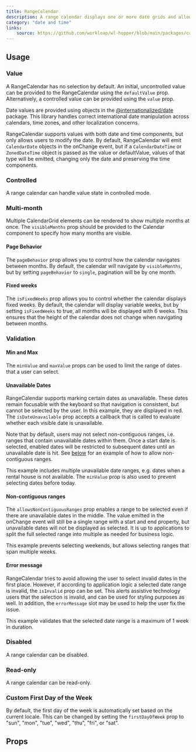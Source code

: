 ```yaml
---
title: RangeCalendar
description: A range calendar displays one or more date grids and allows users to select a contiguous range of dates.
category: "date and time"
links:
    source: https://github.com/workleap/wl-hopper/blob/main/packages/components/src/calendar/src/RangeCalendar.tsx
---
```


<Example src="calendar/docs/range-calendar/preview" isOpen />

## Usage

### Value

A RangeCalendar has no selection by default. An initial, uncontrolled value can be provided to the RangeCalendar using the `defaultValue` prop. Alternatively, a controlled value can be provided using the `value` prop.

Date values are provided using objects in the [@internationalized/date](https://react-spectrum.adobe.com/internationalized/date/index.html) package. This library handles correct international date manipulation across calendars, time zones, and other localization concerns.

RangeCalendar supports values with both date and time components, but only allows users to modify the date. By default, RangeCalendar will emit `CalendarDate` objects in the onChange event, but if a `CalendarDateTime` or `ZonedDateTime` object is passed as the value or defaultValue, values of that type will be emitted, changing only the date and preserving the time components.

<Example src="calendar/docs/range-calendar/value" />

### Controlled

A range calendar can handle value state in controlled mode.

<Example src="calendar/docs/range-calendar/controlled" />

### Multi-month

Multiple CalendarGrid elements can be rendered to show multiple months at once.
The `visibleMonths` prop should be provided to the Calendar component to specify how many months are visible.

<Example src="calendar/docs/range-calendar/multi-month" />

#### Page Behavior

The `pageBehavior` prop allows you to control how the calendar navigates between months.
By default, the calendar will navigate by `visibleMonths`, but by setting `pageBehavior` to `single`, pagination will be by one month.

<Example src="calendar/docs/range-calendar/page-behavior" />

#### Fixed weeks

The `isFixedWeeks` prop allows you to control whether the calendar displays fixed weeks.
By default, the calendar will display variable weeks, but by setting `isFixedWeeks` to true, all months will be displayed with 6 weeks.
This ensures that the height of the calendar does not change when navigating between months.

<Example src="calendar/docs/range-calendar/fixed-weeks" />

### Validation

#### Min and Max

The `minValue` and `maxValue` props can be used to limit the range of dates that a user can select.

<Example src="calendar/docs/range-calendar/min-max" />

#### Unavailable Dates

RangeCalendar supports marking certain dates as unavailable. These dates remain focusable with the keyboard so that navigation is consistent, but cannot be selected by the user. In this example, they are displayed in red. The `isDateUnavailable` prop accepts a callback that is called to evaluate whether each visible date is unavailable.

Note that by default, users may not select non-contiguous ranges, i.e. ranges that contain unavailable dates within them. Once a start date is selected, enabled dates will be restricted to subsequent dates until an unavailable date is hit. See [below](#non-contiguous-ranges) for an example of how to allow non-contiguous ranges.

This example includes multiple unavailable date ranges, e.g. dates when a rental house is not available. The `minValue` prop is also used to prevent selecting dates before today.

<Example src="calendar/docs/range-calendar/unavailable" />

#### Non-contiguous ranges

The `allowsNonContiguousRanges` prop enables a range to be selected even if there are unavailable dates in the middle. The value emitted in the onChange event will still be a single range with a start and end property, but unavailable dates will not be displayed as selected. It is up to applications to split the full selected range into multiple as needed for business logic.

This example prevents selecting weekends, but allows selecting ranges that span multiple weeks.

<Example src="calendar/docs/range-calendar/non-contiguous-ranges" />

#### Error message

RangeCalendar tries to avoid allowing the user to select invalid dates in the first place. However, if according to application logic a selected date range is invalid, the `isInvalid` prop can be set.
This alerts assistive technology users that the selection is invalid, and can be used for styling purposes as well. In addition, the `errorMessage` slot may be used to help the user fix the issue.

This example validates that the selected date range is a maximum of 1 week in duration.

<Example src="calendar/docs/range-calendar/error-message" />

### Disabled

A range calendar can be disabled.

<Example src="calendar/docs/range-calendar/disabled" />

### Read-only

A range calendar can be read-only.

<Example src="calendar/docs/range-calendar/readonly" />

### Custom First Day of the Week

By default, the first day of the week is automatically set based on the current locale.
This can be changed by setting the `firstDayOfWeek` prop to "sun", "mon", "tue", "wed", "thu", "fri", or "sat".

<Example src="calendar/docs/range-calendar/custom-first-day" />

## Props

<PropTable component="RangeCalendar" />

